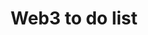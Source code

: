 ---
slug: web3
link: /projects/web3/
category: 'projects'
title: Web3 to do list
publicData: Sep 11th 2020
pagesCount: 1
pages: 
        - page:
            - image: test
            - title: Title
sortIdx: 490
---